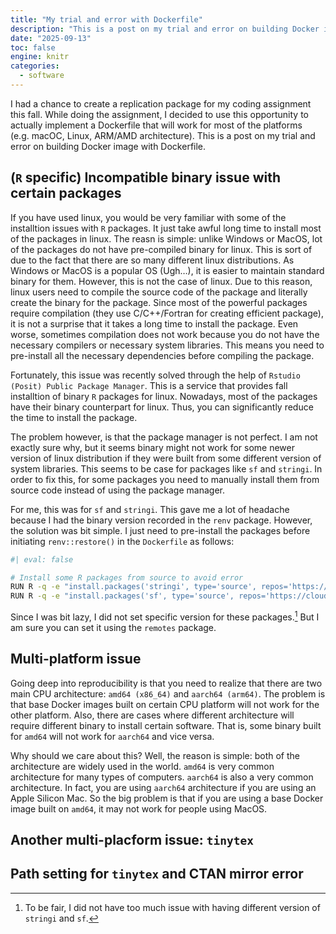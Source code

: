 ```yaml
---
title: "My trial and error with Dockerfile"
description: "This is a post on my trial and error on building Docker image with Dockerfile"
date: "2025-09-13"
toc: false
engine: knitr
categories:
  - software
---
```


I had a chance to create a replication package for my coding assignment this fall. While doing the assignment, I decided to use this opportunity to actually implement a Dockerfile that will work for most of the platforms (e.g. macOC, Linux, ARM/AMD architecture). This is a post on my trial and error on building Docker image with Dockerfile.

## (`R` specific) Incompatible binary issue with certain packages 

If you have used linux, you would be very familiar with some of the installtion issues with `R` packages. It just take awful long time to install most of the packages in linux. The reasn is simple: unlike Windows or MacOS, lot of the packages do not have pre-compiled binary for linux. This is sort of due to the fact that there are so many different linux distributions. As Windows or MacOS is a popular OS (Ugh...), it is easier to maintain standard binary for them. However, this is not the case of linux. Due to this reason, linux users need to compile the source code of the package and literally create the binary for the package. Since most of the powerful packages require compilation (they use C/C++/Fortran for creating efficient package), it is not a surprise that it takes a long time to install the package. Even worse, sometimes compilation does not work because you do not have the necessary compilers or necessary system libraries. This means you need to pre-install all the necessary dependencies before compiling the package.

Fortunately, this issue was recently solved through the help of `Rstudio (Posit) Public Package Manager`. This is a service that provides fall installtion of binary `R` packages for linux. Nowadays, most of the packages have their binary counterpart for linux. Thus, you can significantly reduce the time to install the package.

The problem however, is that the package manager is not perfect. I am not exactly sure why, but it seems binary might not work for some newer version of linux distribution if they were built from some different version of system libraries. This seems to be case for packages like `sf` and `stringi`. In order to fix this, for some packages you need to manually install them from source code instead of using the package manager.

For me, this was for `sf` and `stringi`. This gave me a lot of headache because I had the binary version recorded in the `renv` package. However, the solution was bit simple. I just need to pre-install the packages before initiating `renv::restore()` in the `Dockerfile` as follows:

```bash
#| eval: false

# Install some R packages from source to avoid error
RUN R -q -e "install.packages('stringi', type='source', repos='https://cloud.r-project.org')"
RUN R -q -e "install.packages('sf', type='source', repos='https://cloud.r-project.org')"
```

Since I was bit lazy, I did not set specific version for these packages.[^1] But I am sure you can set it using the `remotes` package.

[^1]: To be fair, I did not have too much issue with having different version of `stringi` and `sf`.

## Multi-platform issue

Going deep into reproducibility is that you need to realize that there are two main CPU architecture: `amd64 (x86_64)` and `aarch64 (arm64)`. The problem is that base Docker images built on certain CPU platform will not work for the other platform. Also, there are cases where different architecture will require different binary to install certain software. That is, some binary built for `amd64` will not work for `aarch64` and vice versa.

Why should we care about this? Well, the reason is simple: both of the architecture are widely used in the world. `amd64` is very common architecture for many types of computers. `aarch64` is also a very common architecture. In fact, you are using `aarch64` architecture if you are using an Apple Silicon Mac. So the big problem is that if you are using a base Docker image built on `amd64`, it may not work for people using MacOS.

## Another multi-placform issue: `tinytex`

## Path setting for `tinytex` and CTAN mirror error








